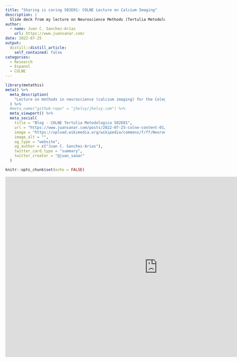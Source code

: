 ```yaml
---
title: "Sharing is caring S02E01: COLNE Lecture on Calcium Imaging"
description: |
  Slide deck from my lecture on Neuroscience Methods (Tertulia Metodologica) for the Colegio Colombiuano de Neurociencias (COLNE).
author:
  - name: Juan C. Sanchez-Arias
    url: https://www.juansanar.com/
date: 2022-07-25
output:
  distill::distill_article:
    self_contained: false
categories: 
  - Research
  - Espanol
  - COLNE
---
```


```r
library(metathis)
meta() %>%
  meta_description(
    "Lecture on methods in neuroscience (calcium imaging) for the Colegio Colombiano de Neurociencias"
  ) %>%
  #meta_name("github-repo" = "jhelvy/jhelvy.com") %>%
  meta_viewport() %>%
  meta_social(
    title = "Blog - COLNE Tertulia Metodologica S02E01",
    url = "https://www.juansanar.com/posts/2022-07-25-colne-content-01/",
    image = "https://upload.wikimedia.org/wikipedia/commons/f/ff/Neuronal_calcium.gif?20200526062638",
    image_alt = "",
    og_type = "website",
    og_author = c("Juan C. Sanchez-Arias"),
    twitter_card_type = "summary",
    twitter_creator = "@juan_sanar"
  )
```

```r
knitr::opts_chunk$set(echo = FALSE)
```

<iframe src="https://docs.google.com/presentation/d/e/2PACX-1vR7yaPDeqAJil8fKxAvm714Mn-9Hc9wJRWIovwGxAmXFAG7-r9mfxlyR5tROeIPrfS5MOxUnoqo4DH0/embed?start=false&loop=false&delayms=5000" frameborder="0" width="960" height="569" allowfullscreen="true" mozallowfullscreen="true" webkitallowfullscreen="true"></iframe>


